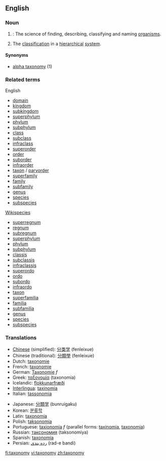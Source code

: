 {{wikipedia}}
==English==

===Noun===
{{en-noun-reg-y|taxonom|y}}

# {{systematics}} {{uncountable}}: The science of finding, describing, classifying and naming [[organism]]s.  
# The [[classification]] in a [[hierarchical]] [[system]].

====Synonyms====
* [[alpha taxonomy]] (1)

===Related terms===
{{top}}
English
*[[domain]]
*[[kingdom]]
*[[subkingdom]]
*[[superphylum]]
*[[phylum]]
*[[subphylum]]
*[[class]]
*[[subclass]]
*[[infraclass]]
*[[superorder]]
*[[order]]
*[[suborder]]
*[[infraorder]]
*[[taxon]] / [[parvorder]]
*[[superfamily]]
*[[family]]
*[[subfamily]]
*[[genus]]
*[[species]]
*[[subspecies]]
{{mid}}
[[Wikispecies]]
*[[superregnum]]
*[[regnum]]
*[[subregnum]]
*[[superphylum]]
*[[phylum]]
*[[subphylum]]
*[[classis]]
*[[subclassis]]
*[[infraclassis]]
*[[superordo]]
*[[ordo]]
*[[subordo]]
*[[infraordo]]
*[[taxon]]
*[[superfamilia]]
*[[familia]]
*[[subfamilia]]
*[[genus]]
*[[species]]
*[[subspecies]]
{{bottom}}

===Translations===

{{top}}
*[[Chinese]] (simplified): [[分类学]] (fenleixue)
*Chinese (traditional): [[分類學]] (fenleixue)
*Dutch: [[taxonomie]]
*French: [[taxonomie]]
*German: [[Taxonomie]] ''f''
*Greek: [[ταξονομία]] (taxonomía)
*Icelandic: [[flokkunarfræði]]
*[[Interlingua]]: [[taxinomia]]
*Italian: [[tassonomia]]
{{mid}}
*Japanese: [[分類学]] (bunruigaku)
*Korean: [[분류학]]
*Latin: [[taxonomia]]
*Polish: [[taksonomia]]
*Portuguese: [[taxionomia]] ''f'' (parallel forms: [[taxinomia]], [[taxonomia]])
*Russian: [[таксономия]] (taksonomiya)
*Spanish: [[taxonomía]]
*Persian: [[رده بندی]] (rad-e bandi)
{{bottom}}

[[fi:taxonomy]]
[[vi:taxonomy]]
[[zh:taxonomy]]